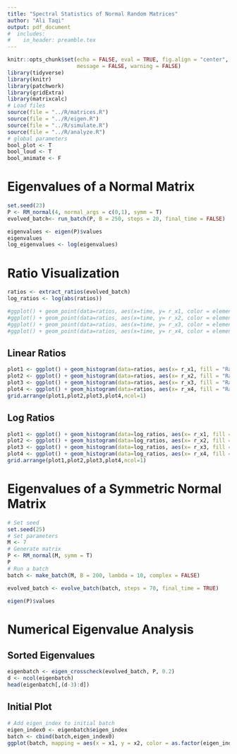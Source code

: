 ```yaml
---
title: "Spectral Statistics of Normal Random Matrices"
author: "Ali Taqi"
output: pdf_document
#  includes: 
#    in_header: preamble.tex
---
```


```r
knitr::opts_chunk$set(echo = FALSE, eval = TRUE, fig.align = "center", 
                      message = FALSE, warning = FALSE)
library(tidyverse)
library(knitr)
library(patchwork)
library(gridExtra)
library(matrixcalc)
# Load files
source(file = "../R/matrices.R")
source(file = "../R/eigen.R")
source(file = "../R/simulate.R")
source(file = "../R/analyze.R")
# global parameters
bool_plot <- T
bool_loud <- T
bool_animate <- F
```

# Eigenvalues of a Normal Matrix

```r
set.seed(23)
P <- RM_normal(4, normal_args = c(0,1), symm = T)
evolved_batch<- run_batch(P, B = 250, steps = 20, final_time = FALSE)
```

```r
eigenvalues <- eigen(P)$values
eigenvalues
log_eigenvalues <- log(eigenvalues)
```

# Ratio Visualization

```r
ratios <- extract_ratios(evolved_batch)
log_ratios <- log(abs(ratios))
```

```r
#ggplot() + geom_point(data=ratios, aes(x=time, y= r_x1, color = element_index))
#ggplot() + geom_point(data=ratios, aes(x=time, y= r_x2, color = element_index))
#ggplot() + geom_point(data=ratios, aes(x=time, y= r_x3, color = element_index))
#ggplot() + geom_point(data=ratios, aes(x=time, y= r_x4, color = element_index))
```

## Linear Ratios

```r
plot1 <- ggplot() + geom_histogram(data=ratios, aes(x= r_x1, fill = "Ratios")) +xlim(c(-13,13)) + geom_vline(xintercept = eigenvalues[1], color = "blue") + scale_fill_discrete(c("-"))
plot2 <- ggplot() + geom_histogram(data=ratios, aes(x= r_x2, fill = "Ratios")) +xlim(c(-13,13)) + geom_vline(xintercept = eigenvalues[1], color = "blue")+ scale_fill_discrete(c("-"))
plot3 <- ggplot() + geom_histogram(data=ratios, aes(x= r_x3, fill = "Ratios")) +xlim(c(-13,13)) + geom_vline(xintercept = eigenvalues[1], color = "blue")+ scale_fill_discrete(c("-"))
plot4 <- ggplot() + geom_histogram(data=ratios, aes(x= r_x4, fill = "Ratios")) +xlim(c(-13,13)) + geom_vline(xintercept = eigenvalues[1], color = "blue")+ scale_fill_discrete(c("-"))
grid.arrange(plot1,plot2,plot3,plot4,ncol=1)
```

## Log Ratios

```r
plot1 <- ggplot() + geom_histogram(data=log_ratios, aes(x= r_x1, fill = "Ratios")) +xlim(c(-13,13)) + geom_vline(xintercept = log_eigenvalues[1], color = "blue") + scale_fill_discrete(c("-"))
plot2 <- ggplot() + geom_histogram(data=log_ratios, aes(x= r_x2, fill = "Ratios")) +xlim(c(-13,13)) + geom_vline(xintercept = log_eigenvalues[1], color = "blue")+ scale_fill_discrete(c("-"))
plot3 <- ggplot() + geom_histogram(data=log_ratios, aes(x= r_x3, fill = "Ratios")) +xlim(c(-13,13)) + geom_vline(xintercept = log_eigenvalues[1], color = "blue")+ scale_fill_discrete(c("-"))
plot4 <- ggplot() + geom_histogram(data=log_ratios, aes(x= r_x4, fill = "Ratios")) +xlim(c(-13,13)) + geom_vline(xintercept = log_eigenvalues[1], color = "blue")+ scale_fill_discrete(c("-"))
grid.arrange(plot1,plot2,plot3,plot4,ncol=1)
```

# Eigenvalues of a Symmetric Normal Matrix

```r
# Set seed
set.seed(25)
# Set parameters
M <- 7
# Generate matrix
P <- RM_normal(M, symm = T)
P
# Run a batch
batch <- make_batch(M, B = 200, lambda = 10, complex = FALSE)
```

```r
evolved_batch <- evolve_batch(batch, steps = 70, final_time = TRUE)
```

```r
eigen(P)$values
```

# Numerical Eigenvalue Analysis

## Sorted Eigenvalues

```r
eigenbatch <- eigen_crosscheck(evolved_batch, P, 0.2)
d <- ncol(eigenbatch)
head(eigenbatch[,(d-3):d])
```

## Initial Plot

```r
# Add eigen_index to initial batch
eigen_index0 <- eigenbatch$eigen_index
batch <- cbind(batch,eigen_index0)
ggplot(batch, mapping = aes(x = x1, y = x2, color = as.factor(eigen_index0))) + geom_point()
```




